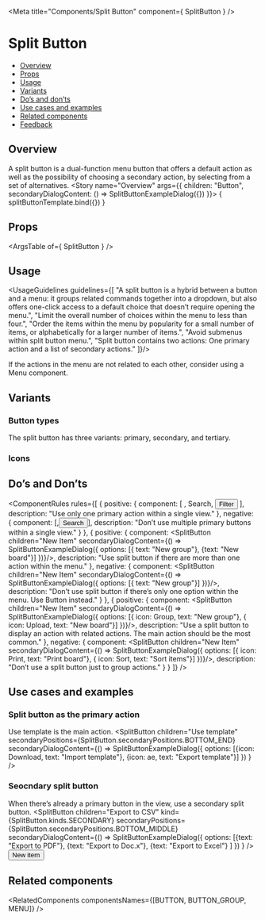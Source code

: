 
<Meta
  title="Components/Split Button"
  component={ SplitButton }
/>

<!--- Component template -->


<!--- Component documentation -->

# Split Button
- [Overview](#overview)
- [Props](#props)
- [Usage](#usage)
- [Variants](#variants)
- [Do’s and don’ts](#dos-and-donts)
- [Use cases and examples](#use-cases-and-examples)
- [Related components](#related-components)
- [Feedback](#feedback)

## Overview
A split button is a dual-function menu button that offers a default action as well as the possibility of choosing a secondary action, by selecting from a set of alternatives.
<Canvas>
  <Story name="Overview"
         args={{ children: "Button", secondaryDialogContent: () => SplitButtonExampleDialog({}) }}>
    { splitButtonTemplate.bind({}) }
  </Story>
</Canvas>

## Props
<ArgsTable of={ SplitButton } />

## Usage
<UsageGuidelines guidelines={[
  "A split button is a hybrid between a button and a menu: it groups related commands together into a dropdown, but also offers one-click access to a default choice that doesn’t require opening the menu.",
  "Limit the overall number of choices within the menu to less than four.",
  "Order the items within the menu by popularity for a small number of items, or alphabetically for a larger number of items.",
  "Avoid submenus within split button menu.",
  "Split button contains two actions: One primary action and a list of secondary actions."
]}/>

<Tip>If the actions in the menu are not related to each other, consider using a Menu component.</Tip>

## Variants
### Button types
The split button has three variants: primary, secondary, and tertiary.
<Canvas>
  <Story name="Button types">
    <SplitButton children="Primary" />
    <SplitButton children="Secondary" kind={SplitButton.kinds.SECONDARY} />
    <SplitButton children="Tertiary" kind={SplitButton.kinds.TERTIARY} />
  </Story>
</Canvas>

### Icons
<Canvas>
  <Story name="Icons">
    <SplitButton leftIcon={Check} children="Left icon" />
    <SplitButton rightIcon={Check} children="Right icon" />
    <SplitButton leftIcon={Check} />
  </Story>
</Canvas>

## Do’s and Don’ts
<ComponentRules
  rules={[
    {
      positive: {
        component: [
          <SplitButton children="New item" />,
          <SplitButton success kind={SplitButton.kinds.TERTIARY} leftIcon={Search}>Search</SplitButton>,
          <Button kind={Button.kinds.TERTIARY} leftIcon={Filter}>Filter</Button>
        ],
        description: "Use only one primary action within a single view."
      },
      negative: {
        component: [<SplitButton children="New item" />,<Button>Search</Button>],
        description: "Don’t use multiple primary buttons within a single view."
      }
    },
    {
      positive: {
        component: <SplitButton children="New Item" secondaryDialogContent={() => SplitButtonExampleDialog({  options: [{ text: "New group"}, {text: "New board"}] })}/>,
        description: "Use split button if there are more than one action within the menu."
      },
      negative: {
        component: <SplitButton children="New Item" secondaryDialogContent={() => SplitButtonExampleDialog({  options: [{ text: "New group"}] })}/>,
        description: "Don’t use split button if there’s only one option within the menu. Use Button instead."
      }
    },
    {
      positive: {
        component: <SplitButton children="New Item" secondaryDialogContent={() => SplitButtonExampleDialog({  options: [{ icon: Group, text: "New group"}, { icon: Upload, text: "New board"}] })}/>,
        description: "Use a split button to display an action with related actions. The main action should be the most common."
      },
      negative: {
        component: <SplitButton children="New Item" secondaryDialogContent={() => SplitButtonExampleDialog({  options: [{ icon: Print, text: "Print board"}, { icon: Sort, text: "Sort items"}] })}/>,
        description: "Don’t use a split button just to group actions."
      }
    }
  ]}
/>


## Use cases and examples
### Split button as the primary action
Use template is the main action.
<Canvas>
  <Story name="Split button as the primary action">
    <SplitButton 
      children="Use template" 
      secondaryPositions={SplitButton.secondaryPositions.BOTTOM_END}
      secondaryDialogContent={() => SplitButtonExampleDialog({ options: [{icon: Download, text: "Import template"}, {icon: ae, text: "Export template"}] }) } 
    />
  </Story>
</Canvas>

### Seocndary split button 
When there’s already a primary button in the view, use a secondary split button.
<Canvas>
  <Story name="Seocndary split button">
    <SplitButton 
      children="Export to CSV"
      kind={SplitButton.kinds.SECONDARY}
      secondaryPositions={SplitButton.secondaryPositions.BOTTOM_MIDDLE}
      secondaryDialogContent={() => SplitButtonExampleDialog({ options: [{text: "Export to PDF"}, {text: "Export to Doc.x"}, {text: "Export to Excel"} ] }) } 
    />
    <Button>New item</Button>
  </Story>
</Canvas>

## Related components
<RelatedComponents componentsNames={[BUTTON, BUTTON_GROUP, MENU]} />